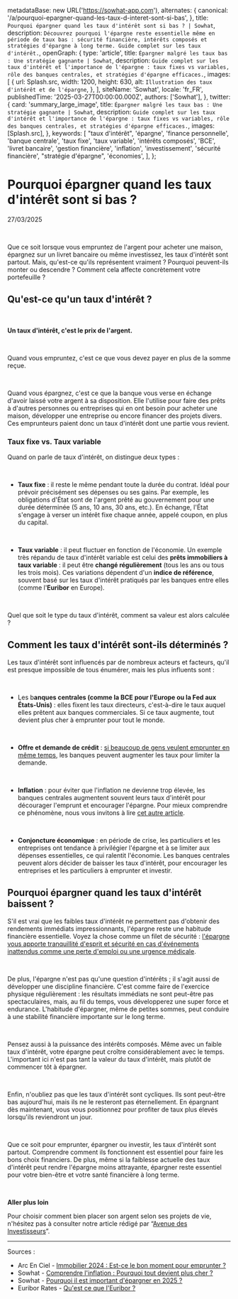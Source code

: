 
  metadataBase: new URL('https://sowhat-app.com'),
  alternates: {
    canonical: '/a/pourquoi-epargner-quand-les-taux-d-interet-sont-si-bas',
  },
  title: `Pourquoi épargner quand les taux d'intérêt sont si bas ? | Sowhat`,
  description: `Découvrez pourquoi l'épargne reste essentielle même en période de taux bas : sécurité financière, intérêts composés et stratégies d'épargne à long terme. Guide complet sur les taux d'intérêt.`,
  openGraph: {
    type: 'article',
    title: `Épargner malgré les taux bas : Une stratégie gagnante | Sowhat`,
    description: `Guide complet sur les taux d'intérêt et l'importance de l'épargne : taux fixes vs variables, rôle des banques centrales, et stratégies d'épargne efficaces.`,
    images: [
      {
        url: Splash.src,
        width: 1200,
        height: 630,
        alt: `Illustration des taux d'intérêt et de l'épargne`,
      },
    ],
    siteName: 'Sowhat',
    locale: 'fr_FR',
    publishedTime: '2025-03-27T00:00:00.000Z',
    authors: ['Sowhat'],
  },
  twitter: {
    card: 'summary_large_image',
    title: `Épargner malgré les taux bas : Une stratégie gagnante | Sowhat`,
    description: `Guide complet sur les taux d'intérêt et l'importance de l'épargne : taux fixes vs variables, rôle des banques centrales, et stratégies d'épargne efficaces.`,
    images: [Splash.src],
  },
  keywords: [
    "taux d'intérêt",
    'épargne',
    'finance personnelle',
    'banque centrale',
    'taux fixe',
    'taux variable',
    'intérêts composés',
    'BCE',
    'livret bancaire',
    'gestion financière',
    'inflation',
    'investissement',
    'sécurité financière',
    "stratégie d'épargne",
    'économies',
  ],
};

# Pourquoi épargner quand les taux d'intérêt sont si bas ?

<p data-key="date">27/03/2025</p>

<ImageWithCaption
  src={Splash.src}
  alt="Image d'un billet de banque"
  caption="Un faux billet de banque"
  maxHeight={400}
/>

&nbsp;

Que ce soit lorsque vous empruntez de l'argent pour acheter une maison, épargnez sur un livret bancaire ou même investissez, les taux d'intérêt sont partout. Mais, qu'est-ce qu'ils représentent vraiment ? Pourquoi peuvent-ils monter ou descendre ? Comment cela affecte concrètement votre portefeuille ?

## Qu'est-ce qu'un taux d'intérêt ?

&nbsp;

**Un taux d'intérêt, c'est le prix de l'argent.**

&nbsp;

Quand vous empruntez, c'est ce que vous devez payer en plus de la somme reçue.

&nbsp;

Quand vous épargnez, c'est ce que la banque vous verse en échange d'avoir laissé votre argent à sa disposition. Elle l'utilise pour faire des prêts à d'autres personnes ou entreprises qui en ont besoin pour acheter une maison, développer une entreprise ou encore financer des projets divers. Ces emprunteurs paient donc un taux d'intérêt dont une partie vous revient.

### **Taux fixe vs. Taux variable**

Quand on parle de taux d'intérêt, on distingue deux types :

&nbsp;

- **Taux fixe** : il reste le même pendant toute la durée du contrat. Idéal pour prévoir précisément ses dépenses ou ses gains. Par exemple, les obligations d'État sont de l'argent prêté au gouvernement pour une durée déterminée (5 ans, 10 ans, 30 ans, etc.). En échange, l'État s'engage à verser un intérêt fixe chaque année, appelé coupon, en plus du capital.

&nbsp;

- **Taux variable** : il peut fluctuer en fonction de l'économie. Un exemple très répandu de taux d'intérêt variable est celui des **prêts immobiliers à taux variable** : il peut être **changé régulièrement** (tous les ans ou tous les trois mois). Ces variations dépendent d'un **indice de référence**, souvent basé sur les taux d'intérêt pratiqués par les banques entre elles (comme l'**Euribor** en Europe).

&nbsp;

Quel que soit le type du taux d'intérêt, comment sa valeur est alors calculée ?

## Comment les taux d'intérêt sont-ils déterminés ?

Les taux d'intérêt sont influencés par de nombreux acteurs et facteurs, qu'il est presque impossible de tous énumérer, mais les plus influents sont :

&nbsp;

- Les b**anques centrales (comme la BCE pour l'Europe ou la Fed aux États-Unis)** : elles fixent les taux directeurs, c'est-à-dire le taux auquel elles prêtent aux banques commerciales. Si ce taux augmente, tout devient plus cher à emprunter pour tout le monde.

&nbsp;

- **Offre et demande de crédit** : [si beaucoup de gens veulent emprunter en même temps](https://www.aec49.fr/nos-actualites/2024-bon-moment-emprunter/), les banques peuvent augmenter les taux pour limiter la demande.

&nbsp;

- **Inflation** : pour éviter que l'inflation ne devienne trop élevée, les banques centrales augmentent souvent leurs taux d'intérêt pour décourager l'emprunt et encourager l'épargne. Pour mieux comprendre ce phénomène, nous vous invitons à lire [cet autre article](https://www.sowhat-app.fr/a/comprendre-l-inflation-pourquoi-tout-devient-plus-cher).

&nbsp;

- **Conjoncture économique** : en période de crise, les particuliers et les entreprises ont tendance à privilégier l'épargne et à se limiter aux dépenses essentielles, ce qui ralentit l'économie. Les banques centrales peuvent alors décider de baisser les taux d'intérêt, pour encourager les entreprises et les particuliers à emprunter et investir.

## Pourquoi épargner quand les taux d'intérêt baissent ?

S'il est vrai que les faibles taux d'intérêt ne permettent pas d'obtenir des rendements immédiats impressionnants, l'épargne reste une habitude financière essentielle. Voyez la chose comme un filet de sécurité : [l'épargne vous apporte tranquillité d'esprit et sécurité en cas d'événements inattendus comme une perte d'emploi ou une urgence médicale](https://www.sowhat-app.com/a/pourquoi-il-est-important-d-epargner-en-2025).

&nbsp;

De plus, l'épargne n'est pas qu'une question d'intérêts ; il s'agit aussi de développer une discipline financière. C'est comme faire de l'exercice physique régulièrement : les résultats immédiats ne sont peut-être pas spectaculaires, mais, au fil du temps, vous développerez une super force et endurance. L'habitude d'épargner, même de petites sommes, peut conduire à une stabilité financière importante sur le long terme.

&nbsp;

Pensez aussi à la puissance des intérêts composés. Même avec un faible taux d'intérêt, votre épargne peut croître considérablement avec le temps. L'important ici n'est pas tant la valeur du taux d'intérêt, mais plutôt de commencer tôt à épargner.

&nbsp;

Enfin, n'oubliez pas que les taux d'intérêt sont cycliques. Ils sont peut-être bas aujourd'hui, mais ils ne le resteront pas éternellement. En épargnant dès maintenant, vous vous positionnez pour profiter de taux plus élevés lorsqu'ils reviendront un jour.

&nbsp;
&nbsp;

Que ce soit pour emprunter, épargner ou investir, les taux d'intérêt sont partout. Comprendre comment ils fonctionnent est essentiel pour faire les bons choix financiers. De plus, même si la faiblesse actuelle des taux d'intérêt peut rendre l'épargne moins attrayante, épargner reste essentiel pour votre bien-être et votre santé financière à long terme.

&nbsp;
&nbsp;

**Aller plus loin**

Pour choisir comment bien placer son argent selon ses projets de vie, n'hésitez pas à consulter notre article rédigé par “[Avenue des Investisseurs](https://www.sowhat-app.com/a/comment-bien-placer-son-argent-selon-ses-projets-de-vie)”.

---

Sources :

- Arc En Ciel - [Immobilier 2024 : Est-ce le bon moment pour emprunter ?](https://www.aec49.fr/nos-actualites/2024-bon-moment-emprunter/)
- Sowhat - [Comprendre l'inflation : Pourquoi tout devient plus cher ?](https://www.sowhat-app.fr/a/comprendre-l-inflation-pourquoi-tout-devient-plus-cher)
- Sowhat - [Pourquoi il est important d'épargner en 2025 ?](https://www.sowhat-app.com/a/pourquoi-il-est-important-d-epargner-en-2025)
- Euribor Rates - [Qu'est ce que l'Euribor ?](https://www.euribor-rates.eu/fr/que-est-ce-que-euribor/)
